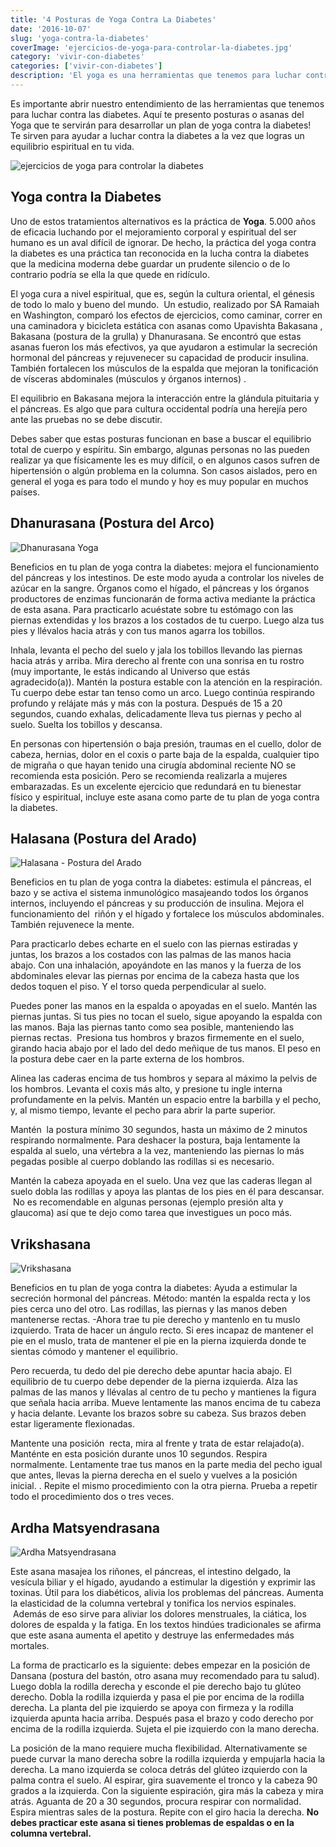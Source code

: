 ```yaml
---
title: '4 Posturas de Yoga Contra La Diabetes'
date: '2016-10-07'
slug: 'yoga-contra-la-diabetes'
coverImage: 'ejercicios-de-yoga-para-controlar-la-diabetes.jpg'
category: 'vivir-con-diabetes'
categories: ['vivir-con-diabetes']
description: 'El yoga es una herramientas que tenemos para luchar contra las diabetes. Posturas de Yoga que te serviran en un plan de yoga contra la diabetes!'
---
```


Es importante abrir nuestro entendimiento de las herramientas que tenemos para luchar contra las diabetes. Aquí te presento posturas o asanas del Yoga que te servirán para desarrollar un plan de yoga contra la diabetes! Te sirven para ayudar a luchar contra la diabetes a la vez que logras un equilibrio espiritual en tu vida.

![ejercicios de yoga para controlar la diabetes](images/ejercicios-de-yoga-para-controlar-la-diabetes-1024x683.jpg)

## Yoga contra la Diabetes

Uno de estos tratamientos alternativos es la práctica de **Yoga**. 5.000 años de eficacia luchando por el mejoramiento corporal y espiritual del ser humano es un aval difícil de ignorar. De hecho, la práctica del yoga contra la diabetes es una práctica tan reconocida en la lucha contra la diabetes que la medicina moderna debe guardar un prudente silencio o de lo contrario podría se ella la que quede en ridículo.

El yoga cura a nivel espiritual, que es, según la cultura oriental, el génesis de todo lo malo y bueno del mundo.  Un estudio, realizado por SA Ramaiah en Washington, comparó los efectos de ejercicios, como caminar, correr en una caminadora y bicicleta estática con asanas como Upavishta Bakasana , Bakasana (postura de la grulla) y Dhanurasana. Se encontró que estas asanas fueron los más efectivos, ya que ayudaron a estimular la secreción hormonal del páncreas y rejuvenecer su capacidad de producir insulina. También fortalecen los músculos de la espalda que mejoran la tonificación de vísceras abdominales (músculos y órganos internos) .

El equilibrio en Bakasana mejora la interacción entre la glándula pituitaria y el páncreas. Es algo que para cultura occidental podría una herejía pero ante las pruebas no se debe discutir.

Debes saber que estas posturas funcionan en base a buscar el equilibrio total de cuerpo y espíritu. Sin embargo, algunas personas no las pueden realizar ya que físicamente les es muy difícil, o en algunos casos sufren de hipertensión o algún problema en la columna. Son casos aislados, pero en general el yoga es para todo el mundo y hoy es muy popular en muchos países.

## Dhanurasana (Postura del Arco)

![Dhanurasana Yoga](images/Dhanurasana-Yoga-1024x718.jpg 'Dhanurasana Yoga')

Beneficios en tu plan de yoga contra la diabetes: mejora el funcionamiento del páncreas y los intestinos. De este modo ayuda a controlar los niveles de azúcar en la sangre. Órganos como el hígado, el páncreas y los órganos productores de enzimas funcionarán de forma activa mediante la práctica de esta asana. Para practicarlo acuéstate sobre tu estómago con las piernas extendidas y los brazos a los costados de tu cuerpo. Luego alza tus pies y llévalos hacia atrás y con tus manos agarra los tobillos.

Inhala, levanta el pecho del suelo y jala los tobillos llevando las piernas hacia atrás y arriba. Mira derecho al frente con una sonrisa en tu rostro (muy importante, le estás indicando al Universo que estás agradecido(a)). Mantén la postura estable con la atención en la respiración. Tu cuerpo debe estar tan tenso como un arco. Luego continúa respirando profundo y relájate más y más con la postura. Después de 15 a 20 segundos, cuando exhalas, delicadamente lleva tus piernas y pecho al suelo. Suelta los tobillos y descansa.

En personas con hipertensión o baja presión, traumas en el cuello, dolor de cabeza, hernias, dolor en el coxis o parte baja de la espalda, cualquier tipo de migraña o que hayan tenido una cirugía abdominal reciente NO se recomienda esta posición. Pero se recomienda realizarla a mujeres embarazadas. Es un excelente ejercicio que redundará en tu bienestar físico y espiritual, incluye este asana como parte de tu plan de yoga contra la diabetes.

## Halasana (Postura del Arado)

![Halasana - Postura del Arado](images/Halasana-Postura-del-Arado-1024x576.jpg 'Halasana - Postura del Arado')

Beneficios en tu plan de yoga contra la diabetes: estimula el páncreas, el bazo y se activa el sistema inmunológico masajeando todos los órganos internos, incluyendo el páncreas y su producción de insulina. Mejora el funcionamiento del  riñón y el hígado y fortalece los músculos abdominales. También rejuvenece la mente.

Para practicarlo debes echarte en el suelo con las piernas estiradas y juntas, los brazos a los costados con las palmas de las manos hacia abajo. Con una inhalación, apoyándote en las manos y la fuerza de los abdominales elevar las piernas por encima de la cabeza hasta que los dedos toquen el piso. Y el torso queda perpendicular al suelo.

Puedes poner las manos en la espalda o apoyadas en el suelo. Mantén las piernas juntas. Si tus pies no tocan el suelo, sigue apoyando la espalda con las manos. Baja las piernas tanto como sea posible, manteniendo las piernas rectas.  Presiona tus hombros y brazos firmemente en el suelo, girando hacia abajo por el lado del dedo meñique de tus manos. El peso en la postura debe caer en la parte externa de los hombros.

Alinea las caderas encima de tus hombros y separa al máximo la pelvis de los hombros. Levanta el coxis más alto, y presione tu ingle interna profundamente en la pelvis. Mantén un espacio entre la barbilla y el pecho, y, al mismo tiempo, levante el pecho para abrir la parte superior.

Mantén  la postura mínimo 30 segundos, hasta un máximo de 2 minutos respirando normalmente. Para deshacer la postura, baja lentamente la espalda al suelo, una vértebra a la vez, manteniendo las piernas lo más pegadas posible al cuerpo doblando las rodillas si es necesario.

Mantén la cabeza apoyada en el suelo. Una vez que las caderas llegan al suelo dobla las rodillas y apoya las plantas de los pies en él para descansar.  No es recomendable en algunas personas (ejemplo presión alta y glaucoma) así que te dejo como tarea que investigues un poco más.

## Vrikshasana

![Vrikshasana](images/Vrikshasana-1024x683.jpg 'Vrikshasana')

Beneficios en tu plan de yoga contra la diabetes: Ayuda a estimular la secreción hormonal del páncreas. Método: mantén la espalda recta y los pies cerca uno del otro. Las rodillas, las piernas y las manos deben mantenerse rectas. -Ahora trae tu pie derecho y mantenlo en tu muslo izquierdo. Trata de hacer un ángulo recto. Si eres incapaz de mantener el pie en el muslo, trata de mantener el pie en la pierna izquierda donde te sientas cómodo y mantener el equilibrio.

Pero recuerda, tu dedo del pie derecho debe apuntar hacia abajo. El equilibrio de tu cuerpo debe depender de la pierna izquierda. Alza las palmas de las manos y llévalas al centro de tu pecho y mantienes la figura que señala hacia arriba. Mueve lentamente las manos encima de tu cabeza y hacia delante. Levante los brazos sobre su cabeza. Sus brazos deben estar ligeramente flexionadas.

Mantente una posición  recta, mira al frente y trata de estar relajado(a). Manténte en esta posición durante unos 10 segundos. Respira normalmente. Lentamente trae tus manos en la parte media del pecho igual que antes, llevas la pierna derecha en el suelo y vuelves a la posición inicial. . Repite el mismo procedimiento con la otra pierna. Prueba a repetir todo el procedimiento dos o tres veces.

## Ardha Matsyendrasana

![Ardha Matsyendrasana](images/Ardha-Matsyendrasana-1024x576.jpg)

Este asana masajea los riñones, el páncreas, el intestino delgado, la vesícula biliar y el hígado, ayudando a estimular la digestión y exprimir las toxinas. Útil para los diabéticos, alivia los problemas del páncreas. Aumenta la elasticidad de la columna vertebral y tonifica los nervios espinales.  Además de eso sirve para aliviar los dolores menstruales, la ciática, los dolores de espalda y la fatiga. En los textos hindúes tradicionales se afirma que este asana aumenta el apetito y destruye las enfermedades más mortales.

La forma de practicarlo es la siguiente: debes empezar en la posición de Dansana (postura del bastón, otro asana muy recomendado para tu salud). Luego dobla la rodilla derecha y esconde el pie derecho bajo tu glúteo derecho. Dobla la rodilla izquierda y pasa el pie por encima de la rodilla derecha. La planta del pie izquierdo se apoya con firmeza y la rodilla izquierda apunta hacia arriba. Después pasa el brazo y codo derecho por encima de la rodilla izquierda. Sujeta el pie izquierdo con la mano derecha.

La posición de la mano requiere mucha flexibilidad. Alternativamente se puede curvar la mano derecha sobre la rodilla izquierda y empujarla hacia la derecha. La mano izquierda se coloca detrás del glúteo izquierdo con la palma contra el suelo. Al espirar, gira suavemente el tronco y la cabeza 90 grados a la izquierda. Con la siguiente espiración, gira más la cabeza y mira atrás. Aguanta de 20 a 30 segundos, procura respirar con normalidad. Espira mientras sales de la postura. Repite con el giro hacia la derecha. **No debes practicar este asana si tienes problemas de espaldas o en la columna vertebral.**
